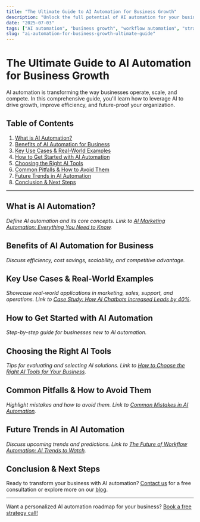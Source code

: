 ```yaml
---
title: "The Ultimate Guide to AI Automation for Business Growth"
description: "Unlock the full potential of AI automation for your business. Discover strategies, tools, and real-world examples to drive growth, boost efficiency, and stay ahead in 2025."
date: "2025-07-03"
tags: ["AI automation", "business growth", "workflow automation", "strategy"]
slug: "ai-automation-for-business-growth-ultimate-guide"
---
```


# The Ultimate Guide to AI Automation for Business Growth

AI automation is transforming the way businesses operate, scale, and compete. In this comprehensive guide, you'll learn how to leverage AI to drive growth, improve efficiency, and future-proof your organization.

## Table of Contents
1. [What is AI Automation?](#what-is-ai-automation)
2. [Benefits of AI Automation for Business](#benefits-of-ai-automation-for-business)
3. [Key Use Cases & Real-World Examples](#key-use-cases--real-world-examples)
4. [How to Get Started with AI Automation](#how-to-get-started-with-ai-automation)
5. [Choosing the Right AI Tools](#choosing-the-right-ai-tools)
6. [Common Pitfalls & How to Avoid Them](#common-pitfalls--how-to-avoid-them)
7. [Future Trends in AI Automation](#future-trends-in-ai-automation)
8. [Conclusion & Next Steps](#conclusion--next-steps)

---

## What is AI Automation?

*Define AI automation and its core concepts. Link to [AI Marketing Automation: Everything You Need to Know](/blog/ai-marketing-automation-guide).*

## Benefits of AI Automation for Business

*Discuss efficiency, cost savings, scalability, and competitive advantage.*

## Key Use Cases & Real-World Examples

*Showcase real-world applications in marketing, sales, support, and operations. Link to [Case Study: How AI Chatbots Increased Leads by 40%](/blog/ai-chatbot-lead-gen-case-study).*

## How to Get Started with AI Automation

*Step-by-step guide for businesses new to AI automation.*

## Choosing the Right AI Tools

*Tips for evaluating and selecting AI solutions. Link to [How to Choose the Right AI Tools for Your Business](/blog/choose-ai-tools-business).*

## Common Pitfalls & How to Avoid Them

*Highlight mistakes and how to avoid them. Link to [Common Mistakes in AI Automation](/blog/ai-automation-mistakes).*

## Future Trends in AI Automation

*Discuss upcoming trends and predictions. Link to [The Future of Workflow Automation: AI Trends to Watch](/blog/future-workflow-automation-ai-trends).*

## Conclusion & Next Steps

Ready to transform your business with AI automation? [Contact us](/contact) for a free consultation or explore more on our [blog](/blog).

---

<CTA>Want a personalized AI automation roadmap for your business? [Book a free strategy call!](/contact)</CTA> 